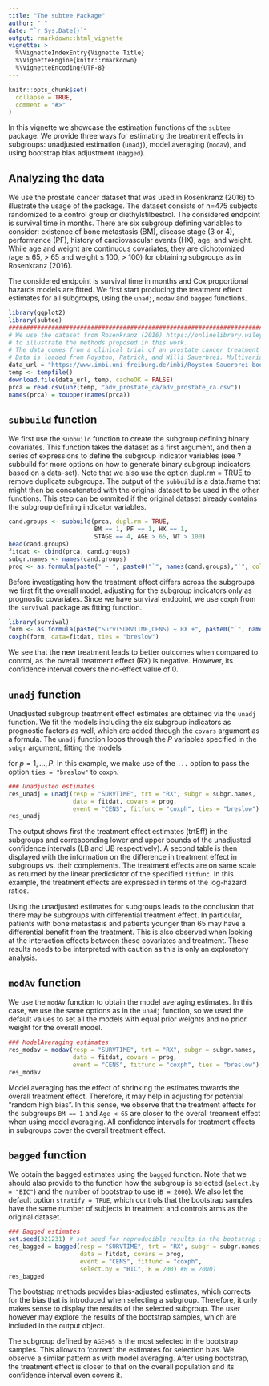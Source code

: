 ```yaml
---
title: "The subtee Package"
author: " "
date: "`r Sys.Date()`"
output: rmarkdown::html_vignette
vignette: >
  %\VignetteIndexEntry{Vignette Title}
  %\VignetteEngine{knitr::rmarkdown}
  %\VignetteEncoding{UTF-8}
---
```


```r
knitr::opts_chunk$set(
  collapse = TRUE,
  comment = "#>"
)
```


In this vignette we showcase the estimation functions of the `subtee` package. We provide three ways for estimating the treatment effects in subgroups: unadjusted estimation (`unadj`), model averaging (`modav`), and using bootstrap bias adjustment (`bagged`).


## Analyzing the data

We use the prostate cancer dataset that was used in Rosenkranz (2016) to illustrate the usage of the package. The dataset consists of n=475 subjects randomized to a control group or diethylstilbestrol. The considered endpoint is survival time in months. There are six subgroup defining variables to consider: existence of bone metastasis (BM), disease stage (3 or 4),  performance (PF), history of cardiovascular events (HX), age, and weight. While age and weight are continuous covariates, they are dichotomized (age $\leq$ 65, $>$ 65 and weight $\leq$ 100, $>$ 100) for obtaining subgroups as in Rosenkranz (2016).

The considered endpoint is survival time in months and Cox proportional hazards models are fitted. 
We first start producing the treatment effect estimates for all subgroups, using
the `unadj`, `modav` and `bagged` functions.

```r
library(ggplot2)
library(subtee)
################################################################################
# We use the dataset from Rosenkranz (2016) https://onlinelibrary.wiley.com/doi/abs/10.1002/bimj.201500147
# to illustrate the methods proposed in this work.
# The data comes from a clinical trial of an prostate cancer treatment
# Data is loaded from Royston, Patrick, and Willi Sauerbrei. Multivariable model-building: a pragmatic approach to regression anaylsis based on fractional polynomials for modelling continuous variables. Vol. 777. John Wiley & Sons, 2008. https://www.imbi.uni-freiburg.de/Royston-Sauerbrei-book
data_url = "https://www.imbi.uni-freiburg.de/imbi/Royston-Sauerbrei-book/Multivariable_Model-building/downloads/datasets/adv_prostate_ca.zip"
temp <- tempfile()
download.file(data_url, temp, cacheOK = FALSE)
prca = read.csv(unz(temp, "adv_prostate_ca/adv_prostate_ca.csv"))
names(prca) = toupper(names(prca))

```

##  `subbuild` function

We first use the `subbuild` function to create the subgroup defining binary covariates. This function takes the dataset as a first argument, and then a series of expressions to define the subgroup indicator variables (see ?subbuild for more options on how to generate binary subgroup indicators based on a data-set). Note that we also use the option dupl.rm = TRUE to remove duplicate subgroups. The output of the `subbuild` is a data.frame that might then be concatenated with the original dataset to be used in the other functions. This step can be ommited if the original dataset already contains the subgroup defining indicator variables. 

```r
cand.groups <- subbuild(prca, dupl.rm = TRUE,
                        BM == 1, PF == 1, HX == 1,
                        STAGE == 4, AGE > 65, WT > 100)
head(cand.groups)
fitdat <- cbind(prca, cand.groups)
subgr.names <- names(cand.groups)
prog <- as.formula(paste(" ~ ", paste0("`", names(cand.groups),"`", collapse = " + ")))
```

Before investigating how the treatment effect differs across the subgroups we first fit the overall model, adjusting for the subgroup indicators only as prognostic covariates. Since we have survival endpoint, we use `coxph` from the `survival` package as fitting function. 

```r
library(survival)
form <- as.formula(paste("Surv(SURVTIME,CENS) ~ RX +", paste0("`", names(cand.groups),"`", collapse = " + ")))
coxph(form, data=fitdat, ties = "breslow")
```
We see that the new treatment leads to better outcomes when compared to control, as the overall treatment effect (RX) is negative. However, its confidence interval covers the no-effect value of 0.

##  `unadj` function

Unadjusted subgroup treatment effect estimates are obtained via the `unadj` function. We fit the models including the six subgroup indicators as prognostic factors as well, which are added through the `covars` argument as a formula. The `unadj` function loops through the $P$ variables specified in the `subgr` argument, fitting the models 

\begin{equation}
M_p:\ \lambda_{pi}(t)= \lambda_{p0}(t) \exp\left\{\beta_p z_i + 
(\gamma_p + \delta_p z_i)s_{pi} +  \sum_{k = 1}^{K} \tau_k x_{ik} \right\}
\label{model.cox}
\end{equation}

for $p=1,...,P$. In this example, we make use of the `...` option to pass the option `ties = "breslow"` to `coxph`.

```r
### Unadjusted estimates
res_unadj = unadj(resp = "SURVTIME", trt = "RX", subgr = subgr.names,
                  data = fitdat, covars = prog, 
                  event = "CENS", fitfunc = "coxph", ties = "breslow")
res_unadj
```

The output shows first the treatment effect estimates (trtEff) in the subgroups and corresponding lower and upper bounds of the unadjusted confidence intervals (LB and UB respectively). A second table is then displayed with the information on the difference in treatment effect in subgroups vs. their complements. The treatment effects are on same scale as returned by the linear predictictor of the specified `fitfunc`.  In this example, the treatment effects are expressed in terms of the log-hazard ratios.

Using the unadjusted estimates for subgroups leads to the conclusion that there may be subgroups with differential treatment effect. In particular, patients with bone metastasis and patients younger than 65 may have a differential benefit from the treatment. This is also observed when looking at the interaction effects between these covariates and treatment. These results needs to be interpreted with caution as this is only an exploratory analysis.

##  `modAv` function

We use the `modAv` function to obtain the model averaging estimates. In this case, we use the same options as in the `unadj` function, so we used the default values to set all the models with equal prior weights and no prior weight for the overall model. 


```r
### ModelAveraging estimates
res_modav = modav(resp = "SURVTIME", trt = "RX", subgr = subgr.names,
                  data = fitdat, covars = prog, 
                  event = "CENS", fitfunc = "coxph", ties = "breslow")
res_modav

```

Model averaging has the effect of shrinking the estimates towards the overall treatment effect. Therefore, it may help in adjusting for potential "random high bias". In this sense, we observe that the treatment effects for the subgroups `BM == 1` and `Age < 65` are closer to the overall treament effect when using model averaging. All confidence intervals for treatment effects in subgroups cover the overall treatment effect. 

## `bagged` function

We obtain the bagged estimates using the `bagged` function. Note that we should also provide to the function how the subgroup is selected (`select.by = "BIC"`) and the number of bootstrap to use (`B = 2000`). We also let the default option `stratify = TRUE`, which controls that the bootstrap samples have the same number of subjects in treatment and controls arms as the original dataset.


```r
### Bagged estimates
set.seed(321231) # set seed for reproducible results in the bootstrap samples
res_bagged = bagged(resp = "SURVTIME", trt = "RX", subgr = subgr.names,
                    data = fitdat, covars = prog, 
                    event = "CENS", fitfunc = "coxph",
                    select.by = "BIC", B = 200) #B = 2000)
res_bagged
```

The bootstrap methods provides bias-adjusted estimates, which corrects for the bias that is introduced when selecting a subgroup. Therefore, it only makes sense to display the results of the selected subgroup. The user however may explore the results of the bootstrap samples, which are included in the output object. 

The subgroup defined by `AGE>65` is the most selected in the bootstrap samples. This allows to 'correct' the estimates for selection bias. We observe a similar pattern as with model averaging. After using bootstrap, the treatment effect is closer to that on the overall population and its confidence interval even covers it. 
